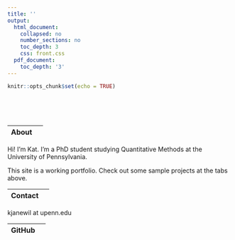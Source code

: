 ```yaml
---
title: ''
output:
  html_document:
    collapsed: no
    number_sections: no
    toc_depth: 3
    css: front.css
  pdf_document:
    toc_depth: '3'
---
```


```r
knitr::opts_chunk$set(echo = TRUE)
```

<style type="text/css">
.title {
  display: none;
}

#getting-started img {
  margin-right: 1px;
}

</style>

<div class="row" style="padding-top: 50px;">
<div class="col-sm-5">

|About |  |
|:--------|-------:|

Hi! I'm Kat. I'm a PhD student studying Quantitative Methods at the University of Pennsylvania.

This site is a working portfolio. Check out some sample projects at the tabs above.

|Contact |  |
|:--------|-------:|

kjanewil at upenn.edu

|GitHub |  |
|:--------|-------:|

  <a href="https://github.com/katjanewilson" target = "_blank"><i class="fa fa-github" aria-hidden="true"></i></a>
